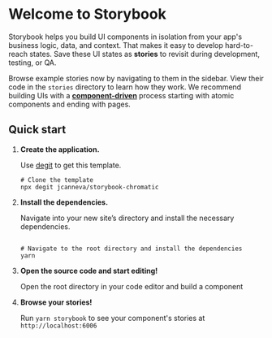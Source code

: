 
<Meta title="Introduction" />

# Welcome to Storybook

Storybook helps you build UI components in isolation from your app's business logic, data, and context.
That makes it easy to develop hard-to-reach states. Save these UI states as **stories** to revisit during development, testing, or QA.

Browse example stories now by navigating to them in the sidebar.
View their code in the `stories` directory to learn how they work.
We recommend building UIs with a [**component-driven**](https://componentdriven.org) process starting with atomic components and ending with pages.

## Quick start

1.  **Create the application.**

    Use [degit](https://github.com/Rich-Harris/degit) to get this template.

    ```shell
    # Clone the template
    npx degit jcanneva/storybook-chromatic
    ```


2.  **Install the dependencies.**

    Navigate into your new site’s directory and install the necessary dependencies.

    ```shell

    # Navigate to the root directory and install the dependencies
    yarn
    ```


3.  **Open the source code and start editing!**

    Open the root directory in your code editor and build a component


4.  **Browse your stories!**

    Run `yarn storybook` to see your component's stories at `http://localhost:6006`

